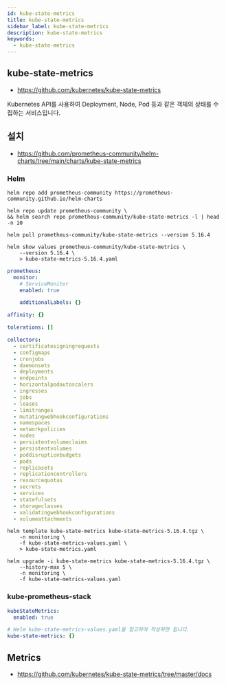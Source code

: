 ```yaml
---
id: kube-state-metrics
title: kube-state-metrics
sidebar_label: kube-state-metrics
description: kube-state-metrics
keywords:
  - kube-state-metrics
---
```


## kube-state-metrics

- https://github.com/kubernetes/kube-state-metrics

Kubernetes API를 사용하여 Deployment, Node, Pod 등과 같은 객체의 상태를 수집하는 서비스입니다.

## 설치

- https://github.com/prometheus-community/helm-charts/tree/main/charts/kube-state-metrics

### Helm

```shell
helm repo add prometheus-community https://prometheus-community.github.io/helm-charts
```

```shell
helm repo update prometheus-community \
&& helm search repo prometheus-community/kube-state-metrics -l | head -n 10
```

```shell
helm pull prometheus-community/kube-state-metrics --version 5.16.4
```

```shell
helm show values prometheus-community/kube-state-metrics \
    --version 5.16.4 \
    > kube-state-metrics-5.16.4.yaml
```

```yaml title="kube-state-metrics-values.yaml"
prometheus:
  monitor:
    # ServiceMonitor
    enabled: true

    additionalLabels: {}

affinity: {}

tolerations: []

collectors:
  - certificatesigningrequests
  - configmaps
  - cronjobs
  - daemonsets
  - deployments
  - endpoints
  - horizontalpodautoscalers
  - ingresses
  - jobs
  - leases
  - limitranges
  - mutatingwebhookconfigurations
  - namespaces
  - networkpolicies
  - nodes
  - persistentvolumeclaims
  - persistentvolumes
  - poddisruptionbudgets
  - pods
  - replicasets
  - replicationcontrollers
  - resourcequotas
  - secrets
  - services
  - statefulsets
  - storageclasses
  - validatingwebhookconfigurations
  - volumeattachments
```

```shell
helm template kube-state-metrics kube-state-metrics-5.16.4.tgz \
    -n monitoring \
    -f kube-state-metrics-values.yaml \
    > kube-state-metrics.yaml
```

```shell
helm upgrade -i kube-state-metrics kube-state-metrics-5.16.4.tgz \
    --history-max 5 \
    -n monitoring \
    -f kube-state-metrics-values.yaml
```

### kube-prometheus-stack

```yaml title="kube-prometheus-stack-values.yaml"
kubeStateMetrics:
  enabled: true

# Helm kube-state-metrics-values.yaml을 참고하여 작성하면 됩니다.
kube-state-metrics: {}
```

## Metrics

- https://github.com/kubernetes/kube-state-metrics/tree/master/docs
